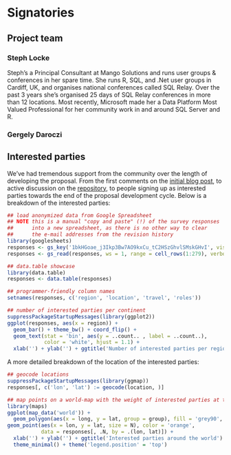 # Signatories
<!-- 
This section provides the ISC with a view of the support received from the community for a proposal. Acceptance isn't predicated on popularity but community acceptance is important.  Willingness to accept outside input is also a good marker for project delivery. 

An optional section would be for R-Core signatories where changes to R are proposed.
-->

## Project team

### Steph Locke
Steph's a Principal Consultant at Mango Solutions and runs user groups & conferences in her spare time. She runs R, SQL, and .Net user groups in Cardiff, UK, and organises national conferences called SQL Relay. Over the past 3 years she's organised 25 days of SQL Relay conferences in more than 12 locations. Most recently, Microsoft made her a Data Platform Most Valued Professional for her community work in and around SQL Server and R.

### Gergely Daroczi

## Interested parties
We've had tremendous support from the community over the length of developing the proposal. From the first comments on the [initial blog post](http://itsalocke.com/sqlsaturdays-but-for-r/), to active discussion on the [repository](https://github.com/stephlocke/RSaturday-proposal), to people signing up as interested parties towards the end of the proposal development cycle. Below is a breakdown of the interested parties:

```r

## load anonymized data from Google Spreadsheet
## NOTE this is a manual "copy and paste" (!) of the survey responses
##      into a new spreadsheet, as there is no other way to clear
##      the e-mail addresses from the revision history
library(googlesheets)
responses <- gs_key('1bkHGoae_j3Ikp3Bw7AO9kxCu_tC2HSzGhvlSMskGHvI', visibility = 'public', verbose = FALSE)
responses <- gs_read(responses, ws = 1, range = cell_rows(1:279), verbose = FALSE)

## data.table showcase
library(data.table)
responses <- data.table(responses)

## programmer-friendly column names
setnames(responses, c('region', 'location', 'travel', 'roles'))

## number of interested parties per continent
suppressPackageStartupMessages(library(ggplot2))
ggplot(responses, aes(x = region)) +
  geom_bar() + theme_bw() + coord_flip() +
  geom_text(stat = 'bin', aes(y = ..count.. , label = ..count..),
            color = 'white', hjust = 1.1) +
  xlab('') + ylab('') + ggtitle('Number of interested parties per region')
```

A more detailed breakdown of the location of the interested parties:

```r
## geocode locations
suppressPackageStartupMessages(library(ggmap))
responses[, c('lon', 'lat') := geocode(location, )]

## map points on a world-map with the weight of interested parties at the same location
library(maps)
ggplot(map_data('world')) +
  geom_polygon(aes(x = long, y = lat, group = group), fill = 'grey90', colour = 'white') + 
geom_point(aes(x = lon, y = lat, size = N), color = 'orange',
           data = responses[, .N, by = .(lon, lat)]) +
  xlab('') + ylab('') + ggtitle('Interested parties around the world') +
  theme_minimal() + theme('legend.position' = 'top')

```

